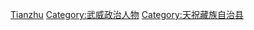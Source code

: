 [[Category:中华人民共和国甘肃省县长|Tianzhu]]
[[Category:武威政治人物|Category:武威政治人物]]
[[Category:天祝藏族自治县|Category:天祝藏族自治县]]